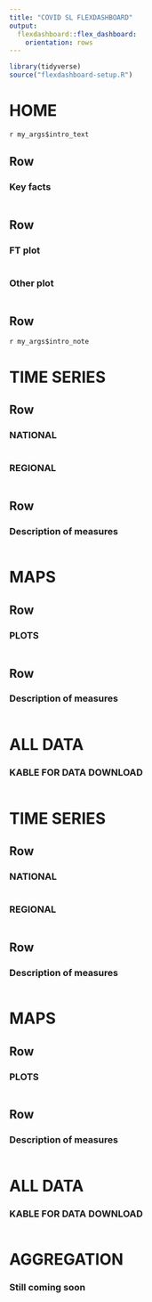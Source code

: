 ```yaml
---
title: "COVID SL FLEXDASHBOARD"
output: 
  flexdashboard::flex_dashboard:
    orientation: rows
---
```

```r
library(tidyverse)
source("flexdashboard-setup.R")
```


HOME 
=====================================
`r my_args$intro_text`

Row {data-heigth=150}
-------------------------------------
### Key facts
```r
```
Row {data-height=700}
-------------------------------------
### FT plot
```r
```
### Other plot
```r
```
Row {data-height=150}
-------------------------------------
`r my_args$intro_note`

TIME SERIES{data-navmenu=SL1}
=====================================
Row{data-height=800 .tabset}
-------------------------------------
### NATIONAL
```r
```
### REGIONAL
```r
```

Row{data-height=200}
-------------------------------------
### Description of measures

```r
```
MAPS{data-navmenu=SL1}
=====================================
Row{data-height=800}
-------------------------------------
### PLOTS
```r
```
Row{data-height=800}
-------------------------------------
### Description of measures
```r
```
ALL DATA{data-navmenu=SL1}
======================================
### KABLE FOR DATA DOWNLOAD
```r
```
TIME SERIES{data-navmenu=SL2}
=====================================
Row{data-height=800 .tabset}
-------------------------------------
### NATIONAL
```r
```

### REGIONAL
```r
```


Row{data-height=200}
-------------------------------------
### Description of measures

```r
```

MAPS{data-navmenu=SL2}
=====================================
Row{data-height=800}
-------------------------------------
### PLOTS
```r
```
Row{data-height=800}
-------------------------------------
### Description of measures
```r
```
ALL DATA{data-navmenu=SL2}
======================================
### KABLE FOR DATA DOWNLOAD
```r
```
AGGREGATION
=====================================
### Still coming soon

